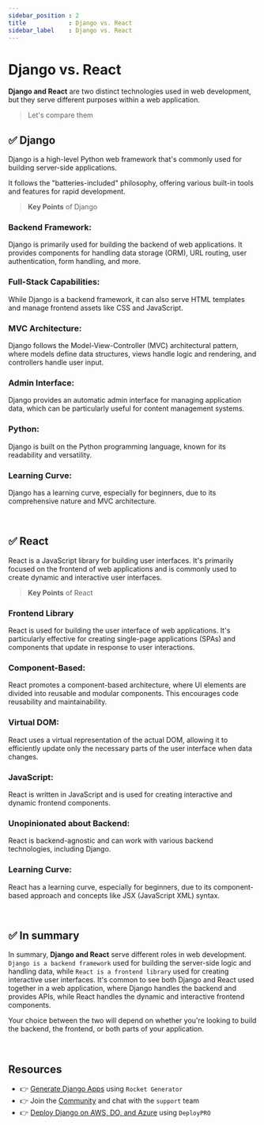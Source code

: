 ```yaml
---
sidebar_position : 2
title            : Django vs. React 
sidebar_label    : Django vs. React 
---
```


# Django vs. React

**Django and React** are two distinct technologies used in web development, but they serve different purposes within a web application.

> Let's compare them

## ✅ Django

Django is a high-level Python web framework that's commonly used for building server-side applications. 

It follows the "batteries-included" philosophy, offering various built-in tools and features for rapid development.

> **Key Points** of Django 

### **Backend Framework:** 

Django is primarily used for building the backend of web applications. It provides components for handling data storage (ORM), URL routing, user authentication, form handling, and more.

### **Full-Stack Capabilities:** 

While Django is a backend framework, it can also serve HTML templates and manage frontend assets like CSS and JavaScript.

### **MVC Architecture:** 

Django follows the Model-View-Controller (MVC) architectural pattern, where models define data structures, views handle logic and rendering, and controllers handle user input.

### **Admin Interface:** 

Django provides an automatic admin interface for managing application data, which can be particularly useful for content management systems.

### **Python:** 

Django is built on the Python programming language, known for its readability and versatility.

### **Learning Curve:** 

Django has a learning curve, especially for beginners, due to its comprehensive nature and MVC architecture.

<br />

## ✅ React

React is a JavaScript library for building user interfaces. It's primarily focused on the frontend of web applications and is commonly used to create dynamic and interactive user interfaces.

> **Key Points** of React

### **Frontend Library** 

React is used for building the user interface of web applications. It's particularly effective for creating single-page applications (SPAs) and components that update in response to user interactions.

### **Component-Based:** 

React promotes a component-based architecture, where UI elements are divided into reusable and modular components. This encourages code reusability and maintainability.

### **Virtual DOM:** 

React uses a virtual representation of the actual DOM, allowing it to efficiently update only the necessary parts of the user interface when data changes.

### **JavaScript:** 

React is written in JavaScript and is used for creating interactive and dynamic frontend components.

### **Unopinionated about Backend:** 

React is backend-agnostic and can work with various backend technologies, including Django.

### **Learning Curve:** 

React has a learning curve, especially for beginners, due to its component-based approach and concepts like JSX (JavaScript XML) syntax.

<br />

## ✅ In summary 

In summary, **Django and React** serve different roles in web development. 
`Django is a backend framework` used for building the server-side logic and handling data, while `React is a frontend library` used for creating interactive user interfaces. 
It's common to see both Django and React used together in a web application, where Django handles the backend and provides APIs, while React handles the dynamic and interactive frontend components. 

Your choice between the two will depend on whether you're looking to build the backend, the frontend, or both parts of your application.

<br />

## Resources

- 👉 [Generate Django Apps](https://app-generator.dev/django/) using `Rocket Generator`
- 👉 Join the [Community](https://discord.gg/fZC6hup) and chat with the `support` team 
- 👉 [Deploy Django on AWS, DO, and Azure](https://www.docs.deploypro.dev/) using `DeployPRO`
